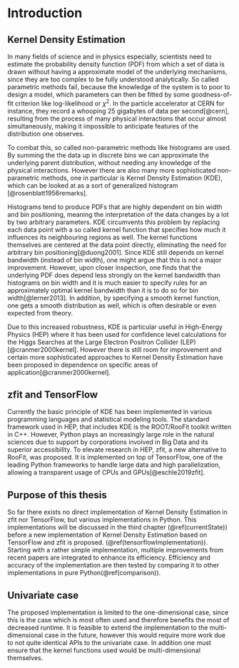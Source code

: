 # Introduction {#introduction}

## Kernel Density Estimation

In many fields of science and in physics especially, scientists need to estimate the probability density function (PDF) from which a set of data is drawn without having a approximate model of the underlying mechanisms, since they are too complex to be fully understood analytically. So called parametric methods fail, because the knowledge of the system is to poor to design a model, which parameters can then be fitted by some goodness-of-fit criterion like log-likelihood or $\chi^2$. In the particle accelerator at CERN for instance, they record a whooping 25 gigabytes of data per second[@cern], resulting from the process of many physical interactions that occur almost simultaneously, making it impossible to anticipate features of the distribution one observes.

To combat this, so called non-parametric methods like histograms are used. By summing the the data up in discrete bins we can approximate the underlying parent distribution, without needing any knowledge of the physical interactions. However there are also many more sophisticated non-parametric methods, one in particular is Kernel Density Estimation (KDE), which can be looked at as a sort of generalized histogram [@rosenblatt1956remarks]. 

Histograms tend to produce PDFs that are highly dependent on bin width and bin positioning, meaning the interpretation of the data changes by a lot by two arbitrary parameters. KDE circumvents this problem by replacing each data point with a so called kernel function that specifies how much it influences its neighbouring regions as well. The kernel functions themselves are centered at the data point directly, eliminating the need for arbitrary bin positioning[@duong2001]. Since KDE still depends on kernel bandwidth (instead of bin width), one might argue that this is not a major improvement. However, upon closer inspection, one finds that the underlying PDF does depend less strongly on the kernel bandwidth than histograms on bin width and it is much easier to specify rules for an approximately optimal kernel bandwidth than it is to do so for bin width[@lerner2013]. In addition, by specifying a smooth kernel function, one gets a smooth distribution as well, which is often desirable or even expected from theory.

Due to this increased robustness, KDE is particular useful in High-Energy Physics (HEP) where it has been used for confidence level calculations for the Higgs Searches at the Large Electron Positron Collider (LEP)[@cranmer2000kernel]. However there is still room for improvement and certain more sophisticated approaches to Kernel Density Estimation have been proposed in dependence on specific areas of application[@cranmer2000kernel].


## zfit and TensorFlow

Currently the basic principle of KDE has been implemented in various programming languages and statistical modeling tools. The standard framework used in HEP, that includes KDE is the ROOT/RooFit toolkit written in C++. However, Python plays an increasingly large role in the natural sciences due to support by corporations involved in Big Data and its superior accessibility. To elevate research in HEP, zfit, a new alternative to RooFit, was proposed. It is implemented on top of TensorFlow, one of the leading Python frameworks to handle large data and high parallelization, allowing a transparent usage of CPUs and GPUs[@eschle2019zfit].

## Purpose of this thesis

So far there exists no direct implementation of Kernel Density Estimation in zfit nor TensorFlow, but various implementations in Python. This implementations will be discussed in the third chapter (\@ref(currentState)) before a new implementation of Kernel Density Estimation based on TensorFlow and zfit is proposed. (\@ref(tensorflowImplementation)). Starting with a rather simple implementation, multiple improvements from recent papers are integrated to enhance its efficiency. Efficiency and accuracy of the implementation are then tested by comparing it to other implementations in pure Python(\@ref(comparison)).

## Univariate case

The proposed implementation is limited to the one-dimensional case, since this is the case which is most often used and therefore benefits the most of decreased runtime. It is feasible to extend the implementation to the multi-dimensional case in the future, however this would require more work due to not quite identical APIs to the univariate case. In addition one must ensure that the kernel functions used would be multi-dimensional themselves.